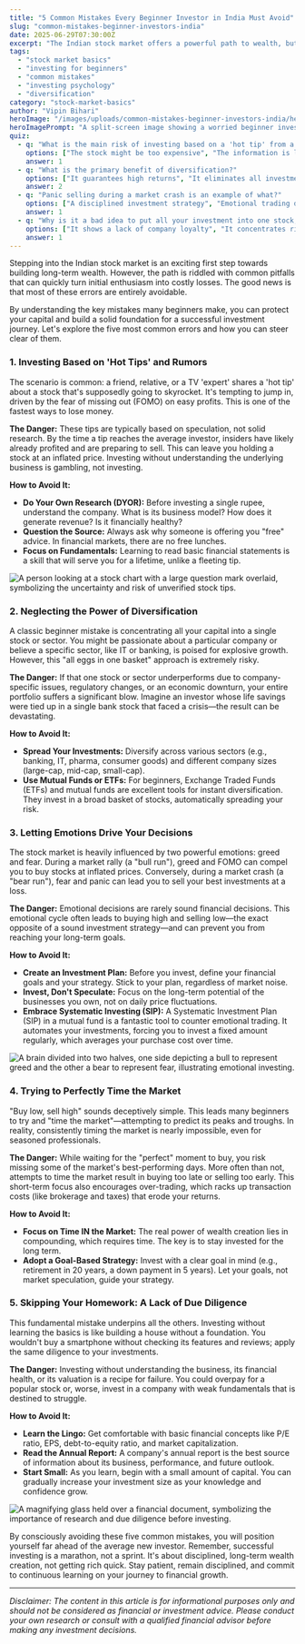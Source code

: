 ```yaml
---
title: "5 Common Mistakes Every Beginner Investor in India Must Avoid"
slug: "common-mistakes-beginner-investors-india"
date: 2025-06-29T07:30:00Z
excerpt: "The Indian stock market offers a powerful path to wealth, but beginners often make costly errors. Learn the five most common mistakes new investors make, from chasing tips to emotional trading, and how to build a strong, successful portfolio."
tags:
  - "stock market basics"
  - "investing for beginners"
  - "common mistakes"
  - "investing psychology"
  - "diversification"
category: "stock-market-basics"
author: "Vipin Bihari"
heroImage: "/images/uploads/common-mistakes-beginner-investors-india/hero-image.jpg"
heroImagePrompt: "A split-screen image showing a worried beginner investor looking at a falling stock chart on the left, and a confident, smiling investor looking at a rising chart on the right, symbolizing the outcome of avoiding common mistakes."
quiz:
  - q: "What is the main risk of investing based on a 'hot tip' from a friend?"
    options: ["The stock might be too expensive", "The information is likely not based on solid research", "Your friend might want a commission"]
    answer: 1
  - q: "What is the primary benefit of diversification?"
    options: ["It guarantees high returns", "It eliminates all investment risk", "It reduces the impact of a single stock's poor performance on your portfolio"]
    answer: 2
  - q: "Panic selling during a market crash is an example of what?"
    options: ["A disciplined investment strategy", "Emotional trading driven by fear", "A smart way to time the market"]
    answer: 1
  - q: "Why is it a bad idea to put all your investment into one stock, like your employer's?"
    options: ["It shows a lack of company loyalty", "It concentrates risk, tying both your salary and savings to one company's fate", "It is illegal in India"]
    answer: 1
---
```


Stepping into the Indian stock market is an exciting first step towards building long-term wealth. However, the path is riddled with common pitfalls that can quickly turn initial enthusiasm into costly losses. The good news is that most of these errors are entirely avoidable.

By understanding the key mistakes many beginners make, you can protect your capital and build a solid foundation for a successful investment journey. Let's explore the five most common errors and how you can steer clear of them.

### 1. Investing Based on 'Hot Tips' and Rumors

The scenario is common: a friend, relative, or a TV 'expert' shares a 'hot tip' about a stock that's supposedly going to skyrocket. It's tempting to jump in, driven by the fear of missing out (FOMO) on easy profits. This is one of the fastest ways to lose money.

**The Danger:** These tips are typically based on speculation, not solid research. By the time a tip reaches the average investor, insiders have likely already profited and are preparing to sell. This can leave you holding a stock at an inflated price. Investing without understanding the underlying business is gambling, not investing.

**How to Avoid It:**
*   **Do Your Own Research (DYOR):** Before investing a single rupee, understand the company. What is its business model? How does it generate revenue? Is it financially healthy?
*   **Question the Source:** Always ask why someone is offering you "free" advice. In financial markets, there are no free lunches.
*   **Focus on Fundamentals:** Learning to read basic financial statements is a skill that will serve you for a lifetime, unlike a fleeting tip.

![A person looking at a stock chart with a large question mark overlaid, symbolizing the uncertainty and risk of unverified stock tips.](/images/uploads/common-mistakes-beginner-investors-india/chasing-tips.png)

### 2. Neglecting the Power of Diversification

A classic beginner mistake is concentrating all your capital into a single stock or sector. You might be passionate about a particular company or believe a specific sector, like IT or banking, is poised for explosive growth. However, this "all eggs in one basket" approach is extremely risky.

**The Danger:** If that one stock or sector underperforms due to company-specific issues, regulatory changes, or an economic downturn, your entire portfolio suffers a significant blow. Imagine an investor whose life savings were tied up in a single bank stock that faced a crisis—the result can be devastating.

**How to Avoid It:**
*   **Spread Your Investments:** Diversify across various sectors (e.g., banking, IT, pharma, consumer goods) and different company sizes (large-cap, mid-cap, small-cap).
*   **Use Mutual Funds or ETFs:** For beginners, Exchange Traded Funds (ETFs) and mutual funds are excellent tools for instant diversification. They invest in a broad basket of stocks, automatically spreading your risk.

### 3. Letting Emotions Drive Your Decisions

The stock market is heavily influenced by two powerful emotions: greed and fear. During a market rally (a "bull run"), greed and FOMO can compel you to buy stocks at inflated prices. Conversely, during a market crash (a "bear run"), fear and panic can lead you to sell your best investments at a loss.

**The Danger:** Emotional decisions are rarely sound financial decisions. This emotional cycle often leads to buying high and selling low—the exact opposite of a sound investment strategy—and can prevent you from reaching your long-term goals.

**How to Avoid It:**
*   **Create an Investment Plan:** Before you invest, define your financial goals and your strategy. Stick to your plan, regardless of market noise.
*   **Invest, Don't Speculate:** Focus on the long-term potential of the businesses you own, not on daily price fluctuations.
*   **Embrace Systematic Investing (SIP):** A Systematic Investment Plan (SIP) in a mutual fund is a fantastic tool to counter emotional trading. It automates your investments, forcing you to invest a fixed amount regularly, which averages your purchase cost over time.

![A brain divided into two halves, one side depicting a bull to represent greed and the other a bear to represent fear, illustrating emotional investing.](/images/uploads/common-mistakes-beginner-investors-india/emotional-trading.png)

### 4. Trying to Perfectly Time the Market

"Buy low, sell high" sounds deceptively simple. This leads many beginners to try and "time the market"—attempting to predict its peaks and troughs. In reality, consistently timing the market is nearly impossible, even for seasoned professionals.

**The Danger:** While waiting for the "perfect" moment to buy, you risk missing some of the market's best-performing days. More often than not, attempts to time the market result in buying too late or selling too early. This short-term focus also encourages over-trading, which racks up transaction costs (like brokerage and taxes) that erode your returns.

**How to Avoid It:**
*   **Focus on Time IN the Market:** The real power of wealth creation lies in compounding, which requires time. The key is to stay invested for the long term.
*   **Adopt a Goal-Based Strategy:** Invest with a clear goal in mind (e.g., retirement in 20 years, a down payment in 5 years). Let your goals, not market speculation, guide your strategy.

### 5. Skipping Your Homework: A Lack of Due Diligence

This fundamental mistake underpins all the others. Investing without learning the basics is like building a house without a foundation. You wouldn't buy a smartphone without checking its features and reviews; apply the same diligence to your investments.

**The Danger:** Investing without understanding the business, its financial health, or its valuation is a recipe for failure. You could overpay for a popular stock or, worse, invest in a company with weak fundamentals that is destined to struggle.

**How to Avoid It:**
*   **Learn the Lingo:** Get comfortable with basic financial concepts like P/E ratio, EPS, debt-to-equity ratio, and market capitalization.
*   **Read the Annual Report:** A company's annual report is the best source of information about its business, performance, and future outlook.
*   **Start Small:** As you learn, begin with a small amount of capital. You can gradually increase your investment size as your knowledge and confidence grow.

![A magnifying glass held over a financial document, symbolizing the importance of research and due diligence before investing.](/images/uploads/common-mistakes-beginner-investors-india/due-diligence.png)

By consciously avoiding these five common mistakes, you will position yourself far ahead of the average new investor. Remember, successful investing is a marathon, not a sprint. It's about disciplined, long-term wealth creation, not getting rich quick. Stay patient, remain disciplined, and commit to continuous learning on your journey to financial growth.

---
*Disclaimer: The content in this article is for informational purposes only and should not be considered as financial or investment advice. Please conduct your own research or consult with a qualified financial advisor before making any investment decisions.*